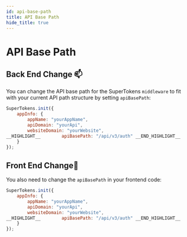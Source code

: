 ```yaml
---
id: api-base-path
title: API Base Path
hide_title: true
---
```


# API Base Path

## Back End Change 📫

You can change the API base path for the SuperTokens `middleware` to fit with your current API path structure by setting `apiBasePath`:

<!--DOCUSAURUS_CODE_TABS-->

```jsx
SuperTokens.init({
    appInfo: {
        appName: "yourAppName",
        apiDomain: "yourApi",
        websiteDomain: "yourWebsite",
__HIGHLIGHT__        apiBasePath: "/api/v3/auth" __END_HIGHLIGHT__
    }
});
```
<!--END_DOCUSAURUS_CODE_TABS-->

## Front End Change🚪

You also need to change the `apiBasePath` in your frontend code:

<!--DOCUSAURUS_CODE_TABS-->

```jsx
SuperTokens.init({
    appInfo: {
        appName: "yourAppName",
        apiDomain: "yourApi",
        websiteDomain: "yourWebsite",
__HIGHLIGHT__        apiBasePath: "/api/v3/auth" __END_HIGHLIGHT__
    }
});
```
<!--END_DOCUSAURUS_CODE_TABS-->


